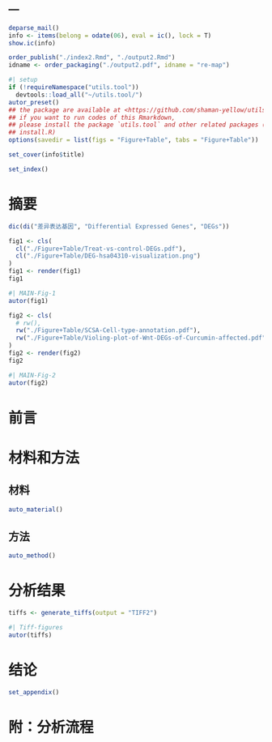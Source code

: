 ---
---

```r
deparse_mail()
info <- items(belong = odate(06), eval = ic(), lock = T)
show.ic(info)

order_publish("./index2.Rmd", "./output2.Rmd")
idname <- order_packaging("./output2.pdf", idname = "re-map")
```

```r
#| setup
if (!requireNamespace("utils.tool"))
  devtools::load_all("~/utils.tool/")
autor_preset()
## the package are available at <https://github.com/shaman-yellow/utils.tool>
## if you want to run codes of this Rmarkdown,
## please install the package `utils.tool` and other related packages (run
## install.R)
options(savedir = list(figs = "Figure+Table", tabs = "Figure+Table"))
```

```r
set_cover(info$title)
```

```r
set_index()
```

# 摘要 {#abstract}

```r
dic(di("差异表达基因", "Differential Expressed Genes", "DEGs"))

```

```r
fig1 <- cls(
  cl("./Figure+Table/Treat-vs-control-DEGs.pdf"),
  cl("./Figure+Table/DEG-hsa04310-visualization.png")
)
fig1 <- render(fig1)
fig1
```

```r
#| MAIN-Fig-1
autor(fig1)
```

```r
fig2 <- cls(
  # rw(),
  rw("./Figure+Table/SCSA-Cell-type-annotation.pdf"),
  rw("./Figure+Table/Violing-plot-of-Wnt-DEGs-of-Curcumin-affected.pdf")
)
fig2 <- render(fig2)
fig2
```

```r
#| MAIN-Fig-2
autor(fig2)
```

# 前言 {#introduction}

# 材料和方法 {#methods}

## 材料

```r
auto_material()
```

## 方法

```r
auto_method()
```

# 分析结果 {#results}


```r
tiffs <- generate_tiffs(output = "TIFF2")
```

```r
#| Tiff-figures
autor(tiffs)
```

# 结论 {#dis}


```r
set_appendix()
```

# 附：分析流程 {#workflow}


